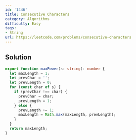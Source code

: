 ```yaml
---
id: '1446'
title: Consecutive Characters
category: Algorithms
difficulty: Easy
tags:
- String
url: https://leetcode.com/problems/consecutive-characters
---
```


## Solution

```typescript filename="solution.ts" copy
export function maxPower(s: string): number {
  let maxLength = 1;
  let prevChar = '';
  let prevLength = 0;
  for (const char of s) {
    if (prevChar !== char) {
      prevChar = char;
      prevLength = 1;
    } else {
      prevLength += 1;
      maxLength = Math.max(maxLength, prevLength);
    }
  }
  return maxLength;
}
```

